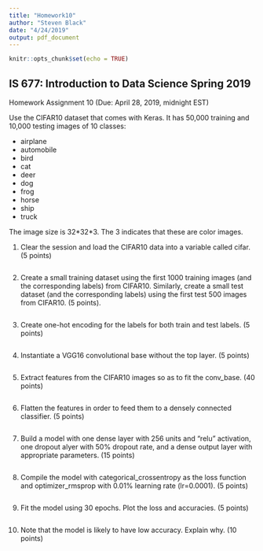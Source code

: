 ```yaml
---
title: "Homework10"
author: "Steven Black"
date: "4/24/2019"
output: pdf_document
---
```


```r
knitr::opts_chunk$set(echo = TRUE)
```

## IS 677: Introduction to Data Science Spring 2019 
Homework Assignment 10  (Due: April 28, 2019, midnight EST) 
 
Use the CIFAR10 dataset that comes with Keras. It has 50,000 training and 10,000 testing images of 10 classes: 

- airplane
- automobile
- bird
- cat
- deer
- dog
- frog
- horse
- ship
- truck 

The image size is 32\*32*3. The 3 indicates that these are color images. 

 
1.	Clear the session and load the CIFAR10 data into a variable called cifar. (5 points)
```r

```


2.	Create a small training dataset using the first 1000 training images (and the corresponding labels) from CIFAR10. Similarly, create a small test dataset (and the corresponding labels) using the first test 500 images from CIFAR10. (5 points).
```r

```


3.	Create one-hot encoding for the labels for both train and test labels. (5 points)
```r

```


4.	Instantiate a VGG16 convolutional base without the top layer. (5 points)
```r

```


5.	Extract features from the CIFAR10 images so as to fit the conv_base. (40 points)
```r

```


6.	Flatten the features in order to feed them to a densely connected classifier. (5 points)
```r

```


7.	Build a model with one dense layer with 256 units and “relu” activation, one dropout alyer with 50% dropout rate, and a dense output layer with appropriate parameters. (15 points)
```r

```

8.	Compile the model with categorical_crossentropy as the loss function and optimizer_rmsprop with 0.01% learning rate (lr=0.0001). (5 points)
```r

```

9.	Fit the model using 30 epochs. Plot the loss and accuracies. (5 points)
```r

```

10.	Note that the model is likely to have low accuracy. Explain why. (10 points)
